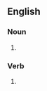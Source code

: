 {{also|Superfunds}}
==English==

===Noun===
{{head|en|noun form}}

# {{plural of|en|superfund}}

===Verb===
{{head|en|verb form}}

# {{en-third-person singular of|superfund}}